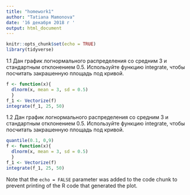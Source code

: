 ---
title: "homework1"
author: "Tatiana Mamonova"
date: '16 декабря 2018 г '
output: html_document
---

```{r setup, include=FALSE}
knitr::opts_chunk$set(echo = TRUE)
library(tidyverse)
```

1.1
Дан график логнормального распределения со средним 3 и стандартным отклонением 0.5. Используйте функцию  integrate, чтобы посчитать закрашенную площадь под кривой.

```{r 1.1}
f <- function(x){
  dlnorm(x, mean = 3, sd = 0.5)
  }
f_1 <- Vectorize(f)
integrate(f_1, 25, 50)
```

1.2
Дан график логнормального распределения со средним 3 и стандартным отклонением 0.5. Используйте функцию  integrate, чтобы посчитать закрашенную площадь под кривой.
```{r pressure, echo=FALSE}
quantile(0.1, 0,9)
f <- function(x){
  dlnorm(x, mean = 3, sd = 0.5)
  }
f_1 <- Vectorize(f)
integrate(f_1, 25, 50)
```

Note that the `echo = FALSE` parameter was added to the code chunk to prevent printing of the R code that generated the plot.
